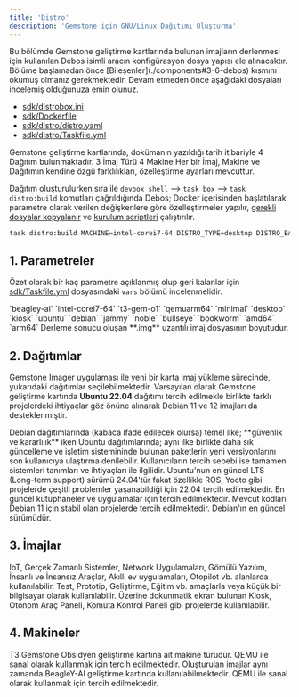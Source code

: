 ```yaml
---
title: 'Distro'
description: 'Gemstone için GNU/Linux Dağıtımı Oluşturma'
---
```


<Note>
Bu bölümde Gemstone geliştirme kartlarında bulunan imajların derlenmesi için kullanılan Debos isimli aracın
konfigürasyon dosya yapısı ele alınacaktır. Bölüme başlamadan önce [Bileşenler](./components#3-6-debos) kısmını
okumuş olmanız gerekmektedir.
</Note>

<Tip>
Devam etmeden önce aşağıdaki dosyaları incelemiş olduğunuza emin olunuz.

* [sdk/distrobox.ini](https://github.com/t3gemstone/sdk/blob/main/distrobox.ini)
* [sdk/Dockerfile](https://github.com/t3gemstone/sdk/blob/main/Dockerfile)
* [sdk/distro/distro.yaml](https://github.com/t3gemstone/sdk/blob/main/distro/distro.yaml)
* [sdk/distro/Taskfile.yml](https://github.com/t3gemstone/sdk/blob/main/distro/Taskfile.yml) 
</Tip>

Gemstone geliştirme kartlarında, dokümanın yazıldığı tarih itibariyle
<Tooltip tip="ubuntu-22, ubuntu-24, debian-11, debian-12">4 Dağıtım</Tooltip> bulunmaktadır.
<Tooltip tip="Desktop, Kiosk, Minimal">3 İmaj Türü</Tooltip>
<Tooltip tip="beagley-ai, intel-corei7-64, t3-gem-o1, qemuarm64">4 Makine</Tooltip>
Her bir İmaj, Makine ve Dağıtımın kendine özgü farklılıkları, özelleştirme ayarları mevcuttur.

Dağıtım oluşturulurken sıra ile `devbox shell` --> `task box` --> `task distro:build` komutları çağrıldığında 
Debos; Docker içerisinden başlatılarak parametre olarak verilen değişkenlere göre özelleştirmeler yapılır, 
[gerekli dosyalar kopyalanır](https://github.com/t3gemstone/sdk/blob/main/distro/overlays) ve
[kurulum scriptleri](https://github.com/t3gemstone/sdk/blob/main/distro/scripts) çalıştırılır.

```bash Örnek
task distro:build MACHINE=intel-corei7-64 DISTRO_TYPE=desktop DISTRO_BASE=ubuntu DISTRO_SUITE=jammy IMG_SIZE=16G
```

## 1. Parametreler

Özet olarak bir kaç parametre açıklanmış olup geri kalanlar için 
[sdk/Taskfile.yml](https://github.com/t3gemstone/sdk/blob/main/Taskfile.yml) dosyasındaki `vars` bölümü incelenmelidir.

<ParamField body="MACHINE" default="t3-gem-o1" required>
  `beagley-ai` `intel-corei7-64` `t3-gem-o1` `qemuarm64`
</ParamField>

<ParamField body="DISTRO_TYPE" default="desktop" required>
  `minimal` `desktop` `kiosk`
</ParamField>

<ParamField body="DISTRO_BASE" default="ubuntu" required>
  `ubuntu` `debian`
</ParamField>

<ParamField body="DISTRO_SUITE" default="jammy" required>
  `jammy` `noble` `bullseye` `bookworm`
</ParamField>

<ParamField body="DISTRO_ARCH" default="amd64" required>
  `amd64` `arm64`
</ParamField>

<ParamField body="IMG_SIZE" default="4GB">
  Derleme sonucu oluşan **.img** uzantılı imaj dosyasının boyutudur.
</ParamField>

## 2. Dağıtımlar

Gemstone Imager uygulaması ile yeni bir karta imaj yükleme sürecinde, yukarıdaki dağıtımlar seçilebilmektedir.
Varsayılan olarak Gemstone geliştirme kartında **Ubuntu 22.04** dağıtımı tercih edilmekle birlikte farklı
projelerdeki ihtiyaçlar göz önüne alınarak Debian 11 ve 12 imajları da desteklenmiştir.

<Tip>
Debian dağıtımlarında (kabaca ifade edilecek olursa) temel ilke; **güvenlik ve kararlılık** iken Ubuntu
dağıtımlarında; aynı ilke birlikte daha sık güncelleme ve işletim sistemininde bulunan paketlerin yeni versiyonlarını
son kullanıcıya ulaştırma denilebilir. Kullanıcıların tercih sebebi ise tamamen sistemleri tanımları ve ihtiyaçları
ile ilgilidir. 
</Tip>

<ParamField body="Ubuntu 22" type="DISTRO_BASE=ubuntu DISTRO_SUITE=jammy">
Ubuntu'nun en güncel LTS (Long-term support) sürümü 24.04'tür fakat özellikle ROS, Yocto gibi projelerde çeşitli
problemler yaşanabildiği için 22.04 tercih edilmektedir. 
</ParamField>

<ParamField body="Ubuntu 24" type="DISTRO_BASE=ubuntu DISTRO_SUITE=noble">
En güncel kütüphaneler ve uygulamalar için tercih edilmektedir. 
</ParamField>

<ParamField body="Debian 11" type="DISTRO_BASE=debian DISTRO_SUITE=bullseye">
Mevcut kodları Debian 11 için stabil olan projelerde tercih edilmektedir.
</ParamField>

<ParamField body="Debian 12" type="DISTRO_BASE=debian DISTRO_SUITE=bookworm">
Debian'ın en güncel sürümüdür.
</ParamField>

## 3. İmajlar

<ParamField body="Minimal" type="DISTRO_TYPE=minimal">
IoT, Gerçek Zamanlı Sistemler, Network Uygulamaları, Gömülü Yazılım, İnsanlı ve İnsansız Araçlar,
Akıllı ev uygulamaları, Otopilot vb. alanlarda kullanılabilir.
</ParamField>

<ParamField body="Desktop" type="DISTRO_TYPE=desktop">
Test, Prototip, Geliştirme, Eğitim vb. amaçlarla veya küçük bir bilgisayar olarak kullanılabilir.
</ParamField>

<ParamField body="Kiosk" type="DISTRO_TYPE=kiosk">
Üzerine dokunmatik ekran bulunan Kiosk, Otonom Araç Paneli, Komuta Kontrol Paneli gibi projelerde kullanılabilir. 
</ParamField>

## 4. Makineler

<ParamField body="t3-gem-o1" type="MACHINE=t3-gem-o1 DISTRO_ARCH=arm64">
T3 Gemstone Obsidyen geliştirme kartına ait makine türüdür.
</ParamField>

<ParamField body="intel-corei7-64" type="MACHINE=intel-corei7-64 DISTRO_ARCH=amd64">
QEMU ile sanal olarak kullanmak için tercih edilmektedir.
</ParamField>

<ParamField body="beagley-ai" type="MACHINE=beagley-ai DISTRO_ARCH=arm64">
Oluşturulan imajlar aynı zamanda BeagleY-AI geliştirme kartında kullanılabilmektedir.
</ParamField>

<ParamField body="qemuarm64" type="MACHINE=qemuarm64 DISTRO_ARCH=arm64">
QEMU ile sanal olarak kullanmak için tercih edilmektedir.
</ParamField>
